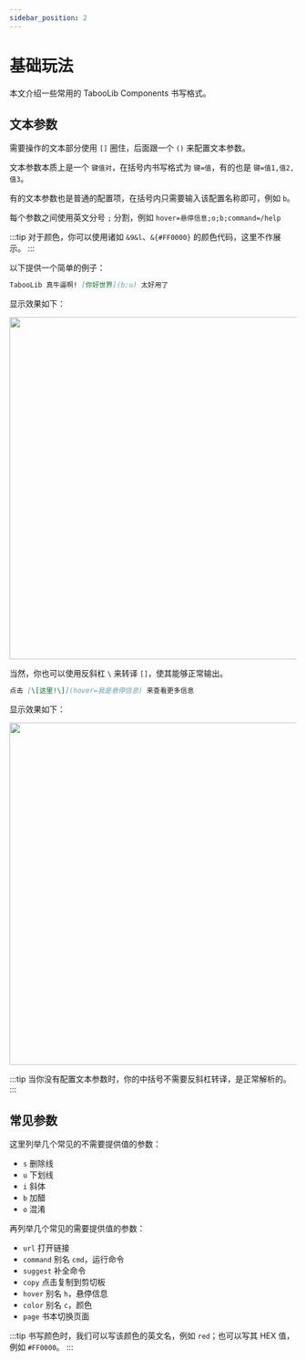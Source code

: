 ```yaml
---
sidebar_position: 2
---
```


# 基础玩法

本文介绍一些常用的 TabooLib Components 书写格式。

## 文本参数

需要操作的文本部分使用 `[]` 圈住，后面跟一个 `()` 来配置文本参数。

文本参数本质上是一个 `键值对`，在括号内书写格式为 `键=值`，有的也是 `键=值1,值2,值3`。

有的文本参数也是普通的配置项，在括号内只需要输入该配置名称即可，例如 `b`。

每个参数之间使用英文分号 `;` 分割，例如 `hover=悬停信息;o;b;command=/help`

:::tip
对于颜色，你可以使用诸如 `&9&l`、`&{#FF0000}` 的颜色代码，这里不作展示。
:::

以下提供一个简单的例子：

```markdown
TabooLib 真牛逼啊! [你好世界](b;u) 太好用了
```

显示效果如下：

<img id="game_img" src="/img/Xnip2023-07-25_13-46-48.png" width="600"/>

当然，你也可以使用反斜杠 `\` 来转译 `[]`，使其能够正常输出。

```markdown
点击 [\[这里!\]](hover=我是悬停信息) 来查看更多信息
```

显示效果如下：

<img id="game_img" src="/img/Xnip2023-07-25_13-43-41.png" width="600"/>

:::tip
当你没有配置文本参数时，你的中括号不需要反斜杠转译，是正常解析的。
:::

## 常见参数

这里列举几个常见的不需要提供值的参数：
- `s` 删除线
- `u` 下划线
- `i` 斜体
- `b` 加醋
- `o` 混淆

再列举几个常见的需要提供值的参数：
- `url` 打开链接
- `command` 别名 `cmd`，运行命令
- `suggest` 补全命令
- `copy` 点击复制到剪切板
- `hover` 别名 `h`，悬停信息
- `color` 别名 `c`，颜色
- `page` 书本切换页面

:::tip
书写颜色时，我们可以写该颜色的英文名，例如 `red`；也可以写其 HEX 值，例如 `#FF0000`。
:::